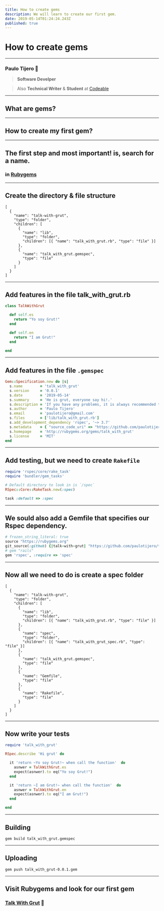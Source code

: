 ```yaml
---
title: How to create gems
description: We will learn to create our first gem.
date: 2019-05-14T01:24:24.243Z
published: true
---
```


# How to create gems

---

### Paulo Tijero 👋

> **Software Develper**

> Also **Technical Writer** & **Student** at [Codeable](https://codeable.pe)

---

## What are gems?

---

## How to create my first gem?

---

## The first step and most important! is, search for a name.

### in [Rubygems](https://rubygems.org)

---

## Create the directory & file structure

```file-tree
[
  {
    "name": "talk-with-grut",
    "type": "folder",
    "children": [
      {
        "name": "lib",
        "type": "folder",
        "children": [{ "name": "talk_with_grut.rb", "type": "file" }]
      },
      {
        "name": "talk_with_grut.gemspec",
        "type": "file"
      }
    ]
  }
]
```

---

## Add features in the file talk_with_grut.rb

```ruby
class TalkWithGrut

  def self.es
    return "Yo soy Grut!"
  end

  def self.en
    return "I am Grut!"
  end

end
```

---

## Add features in the file `.gemspec`

```ruby
Gem::Specification.new do |s|
  s.name        = 'talk_with_grut'
  s.version     = '0.0.1'
  s.date        = '2019-05-14'
  s.summary     = 'He is grut, everyone say hi!.'
  s.description = 'If you have any problems, it is always recommended that you talk to someone, but I recommend talking to the grut.'
  s.author      = 'Paulo Tijero'
  s.email       = 'paulotijero@gmail.com'
  s.files       = ['lib/talk_with_grut.rb']
  s.add_development_dependency 'rspec', '~> 3.7'
  s.metadata    = { "source_code_uri" => "https://github.com/paulotijero/talk-with-grut" }
  s.homepage    = 'http://rubygems.org/gems/talk_with_grut'
  s.license     = 'MIT'
end
```

---

## Add testing, but we need to create `Rakefile`

```ruby
require 'rspec/core/rake_task'
require 'bundler/gem_tasks'

# Default directory to look in is `/spec`
RSpec::Core::RakeTask.new(:spec)

task :default => :spec
```

---

## We sould also add a Gemfile that specifies our Rspec dependency.

```ruby
# frozen_string_literal: true
source "https://rubygems.org"
git_source(:github) {|talk-with-grut| "https://github.com/paulotijero/talk-with-grut" }
# gem "rails"
gem 'rspec', :require => 'spec'
```

---

## Now all we need to do is create a spec folder

```file-tree
[
  {
    "name": "talk-with-grut",
    "type": "folder",
    "children": [
      {
        "name": "lib",
        "type": "folder",
        "children": [{ "name": "talk_with_grut.rb", "type": "file" }]
      },
      {
        "name": "spec",
        "type": "folder",
        "children": [{ "name": "talk_with_grut_spec.rb", "type": "file" }]
      },
      {
        "name": "talk_with_grut.gemspec",
        "type": "file"
      },
      {
        "name": "Gemfile",
        "type": "file"
      },
      {
        "name": "Rakefile",
        "type": "file"
      }
    ]
  }
]
```

---

## Now write your tests

```ruby
require 'talk_with_grut'

RSpec.describe 'Hi grut' do

  it 'return ~Yo soy Grut!~ when call the function'  do
    asnwer = TalkWithGrut.es
    expect(asnwer).to eq("Yo soy Grut!")
  end

  it 'return ~I am Grut!~ when call the function'  do
    asnwer = TalkWithGrut.en
    expect(asnwer).to eq("I am Grut!")
  end

end
```

---

## Building

```console
gem build talk_with_grut.gemspec
```

---

## Uploading

```console
gem push talk_with_grut-0.0.1.gem
```

---

## Visit Rubygems and look for our first gem

### [Talk With Grut](http://rubygems.org/gems/talk_with_grut) 🌱
